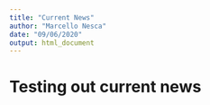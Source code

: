 ```yaml
---
title: "Current News"
author: "Marcello Nesca"
date: "09/06/2020"
output: html_document
---
```


# Testing out current news
